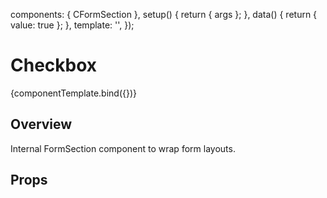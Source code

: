 
<Meta title="Components/Low level/FormSection" component={CFormSection} />

<!--- Component template -->

  components: { CFormSection },
  setup() {
    return { args };
  },
  data() {
    return { value: true };
  },
  template: '<CFormSection v-bind="args"></CFormSection>',
});

<!--- Component documentation -->

# Checkbox

<Canvas withSource="open">
  <Story
    name="Overview"
    args={{
      title: 'Form Section',
    }}
  >
    {componentTemplate.bind({})}
  </Story>
</Canvas>

## Overview

Internal FormSection component to wrap form layouts.

## Props

<ArgsTable story="Overview" />
